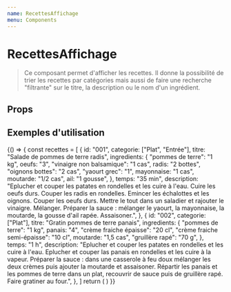 ```yaml
---
name: RecettesAffichage
menu: Components
---
```


# RecettesAffichage


> Ce composant permet d'afficher les recettes. Il donne la possibilité de trier les recettes par catégories mais aussi de faire une recherche "filtrante" sur le titre, la description ou le nom d'un ingrédient.

## Props
<Props of={RecettesAffichage} />


## Exemples d'utilisation

<Playground>
  {() => {
    const recettes = [
      {
        id: "001",
        categorie: ["Plat", "Entrée"],
        titre: "Salade de pommes de terre radis",
        ingredients: {
          "pommes de terre": "1 kg",
          oeufs: "3",
          "vinaigre non balsamique": "1 cas",
          radis: "2 bottes",
          "oignons bottes": "2 cas",
          "yaourt grec": "1",
          mayonnaise: "1 cas",
          moutarde: "1/2 cas",
          ail: "1 gousse",
        },
        temps: "35 min",
        description:
          "Eplucher et couper les patates en rondelles et les cuire à l'eau. Cuire les oeufs durs. Couper les radis en rondelles. Emincer les échalottes et les oignons. Couper les oeufs durs. Mettre le tout dans un saladier et rajouter le vinaigre. Mélanger. Préparer la sauce :  mélanger le yaourt, la mayonnaise, la moutarde, la gousse d'ail rapée. Assaisoner.",
      },
      {
        id: "002",
        categorie: ["Plat"],
        titre: "Gratin pommes de terre panais",
        ingredients: {
          "pommes de terre": "1 kg",
          panais: "4",
          "crème fraiche épaisse": "20 cl",
          "crème fraiche semi-épaisse": "10 cl",
          moutarde: "1,5 cas",
          "gruillère rapé": "70 g",
        },
        temps: "1 h",
        description:
          "Eplucher et couper les patates en rondelles et les cuire à l'eau. Eplucher et couper las panais en rondelles et les cuire à la vapeur. Préparer la sauce : dans une casserole à feu doux mélanger les deux crèmes puis ajouter la moutarde et assaisoner. Répartir les panais et les pommes de terre dans un plat, recouvrir de sauce puis de gruillère rapé. Faire gratiner au four.",
      },
    ]
    return (
      <RecettesAffichage recettes={recettes} />
    )
  }}
</Playground>
